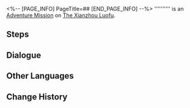 <%-- [PAGE_INFO]
PageTitle=##
[END_PAGE_INFO] --%>
{{Stub|Dialogue.}}
{{Mission Infobox
|id            = 4040242
|title         = 
|image         = <!--Mission .png-->
|type          = Adventure
|event_name    = 
|chapter       = 
|requirements  = [[Trailblaze Mission]] ''[[Humming Antlers, Entwined Horns]]'' completed
|summary       = <!--official mission summary from Fate's Atlas-->
|characters    = Bailu; Qingzu; Trailblazer
|startLocation = [[The Xianzhou Luofu]] - [[Alchemy Commission]]
|world         = The Xianzhou Luofu
|area          = Alchemy Commission
|prev          = 
|next          = 
|exp           = 
|credits       = 
|stellarJade   = 
|other         = 
}}
'''''''''' is an [[Adventure Mission]] on [[The Xianzhou Luofu]].

==Steps==


<!--
==Gameplay Notes==

--><!--
==Trial Character==

-->
==Dialogue==
{{Stub Dialogue}}
{{Dialogue Start}}
:{{tx}}
{{Dialogue End}}

==Other Languages==
{{Other Languages
|en   = 
|zhs  = 
|zht  = 
|ja   = 
|ko   = 
|es   = 
|fr   = 
|ru   = 
|th   = 
|vi   = 
|de   = 
|id   = 
|pt   = 
}}

==Change History==
{{Change History|1.2}}
